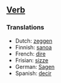 ==[[Verb]]==

===Translations===

*Dutch: [[zeggen]]
*Finnish: [[sanoa]]
*French: [[dire]]
*Frisian: [[sizze]]
*German: [[Sagen]]
*Spanish: [[decir]]